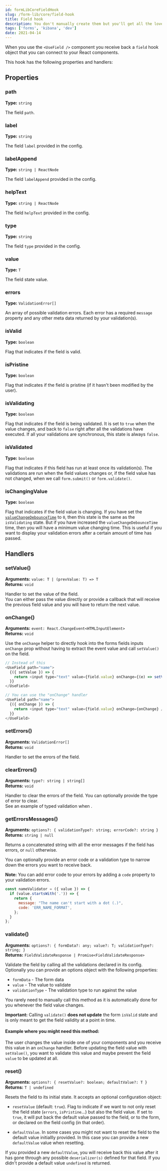 ```yaml
---
id: formLibCoreFieldHook
slug: /form-lib/core/field-hook
title: Field hook
description: You don't manually create them but you'll get all the love from them
tags: ['forms', 'kibana', 'dev']
date: 2021-04-14
---
```


When you use the  `<UseField />` component you receive back a `field` hook object that you can connect to your React components.  

This hook has the following properties and handlers:

## Properties

### path

**Type:** `string`

The field `path`.

### label

**Type:** `string`

The field `label` provided in the config.

### labelAppend

**Type:** `string | ReactNode`

The field `labelAppend` provided in the config.

### helpText

**Type:** `string | ReactNode`

The field `helpText` provided in the config.

### type

**Type:** `string`

The field `type` provided in the config.

### value

**Type:** `T`

The field state value.

### errors

**Type:** `ValidationError[]`

An array of possible validation errors. Each error has a required `message` property and any other meta data returned by your validation(s).

### isValid

**Type:** `boolean`

Flag that indicates if the field is valid.

### isPristine

**Type:** `boolean`

Flag that indicates if the field is pristine (if it hasn't been modified by the user).

### isValidating

**Type:** `boolean`

Flag that indicates if the field is being validated. It is set to `true` when the value changes, and back to `false` right after all the validations have executed.  If all your validations are synchronous, this state is always `false`.

### isValidated

**Type:** `boolean`

Flag that indicates if this field has run at least once its validation(s). The validations are run when the field values changes or, if the field value has not changed, when we call `form.submit()` or `form.validate()`.

### isChangingValue

**Type:** `boolean`

Flag that indicates if the field value is changing. If you have set the [`valueChangeDebounceTime`](use_field.md#valuechangedebouncetime) to `0`, then this state is the same as the `isValidating` state. But if you have increased the `valueChangeDebounceTime` time, then you will have a minimum value changing time. This is useful if you want to display your validation errors after a certain amount of time has passed.

## Handlers

### setValue()

**Arguments:** `value: T | (prevValue: T) => T`  
**Returns:** `void`

Handler to set the value of the field.  
You can either pass the value directly or provide a callback that will receive the previous field value and you will have to return the next value.

### onChange()

**Arguments:** `event: React.ChangeEvent<HTMLInputElement>`  
**Returns:** `void`

Use the `onChange` helper to directly hook into the forms fields inputs `onChange` prop without having to extract the event value and call `setValue()` on the field.

```js
// Instead of this
<UseField path="name">
  {({ setValue }) => {
    return <input type="text" value={field.value} onChange={(e) => setValue(e.target.value)} />
  }}
</UseField>

// You can use the "onChange" handler
<UseField path="name">
  {({ onChange }) => {
    return <input type="text" value={field.value} onChange={onChange} />
  }}
</UseField>
```

### setErrors()

**Arguments:** `ValidationError[]`  
**Returns:** `void`

Handler to set the errors of the field.

### clearErrors()

**Arguments:** `type?: string | string[]`  
**Returns:** `void`

Handler to clear the errors of the field. You can optionally provide the type of error to clear.  
See an example of typed validation when <DocLink id="formLibExampleValidation" section="validating-arrays-of-items" text="validating an array of items" />.

### getErrorsMessages()

**Arguments:** `options?: { validationType?: string; errorCode?: string }`  
**Returns:** `string | null`

Returns a concatenated string with all the error messages if the field has errors, or `null` otherwise.

You can optionally provide an error code or a validation type to narrow down the errors you want to receive back.  

**Note:** You can add error code to your errors by adding a `code` property to your validation errors.

```js
const nameValidator = ({ value }) => {
  if (value.startsWith('.')) => {
    return {
      message: "The name can't start with a dot (.)",
      code: 'ERR_NAME_FORMAT',
    };
  }
};
```

### validate()

**Arguments:** `options?: { formData?: any; value?: T; validationType?: string; }`  
**Returns:** `FieldValidateResponse | Promise<FieldValidateResponse>`

Validate the field by calling all the validations declared in its config.  Optionally you can provide an options object with the following properties:

* `formData` - The form data
* `value` - The value to validate
* `validationType` - The validation type to run against the value 

You rarely need to manually call this method as it is automatically done for you whenever the field value changes.

**Important:** Calling `validate()` **does not update** the form `isValid` state and is only meant to get the field validity at a point in time.

#### Example where you might need this method:

The user changes the value inside one of your components and you receive this value in an `onChange` handler. Before updating the field value with `setValue()`, you want to validate this value and maybe prevent the field `value` to be updated at all.

### reset()

**Arguments:** `options?: { resetValue?: boolean; defaultValue?: T }`  
**Returns:** `T | undefined`

Resets the field to its initial state. It accepts an optional configuration object:

- `resetValue` (default: `true`). Flag to indicate if we want to not only reset the field state (`errors`, `isPristine`...) but also the field value. If set to `true`, it will put back the default value passed to the field, or to the form, or declared on the field config (in that order).

- `defaultValue`. In some cases you might not want to reset the field to the default value initiallly provided. In this case you can provide a new `defaultValue` value when resetting.

If you provided a new `defaultValue`, you will receive back this value after it has gone through any possible `deserializer(s)` defined for that field. If you didn't provide a default value `undefined` is returned.
